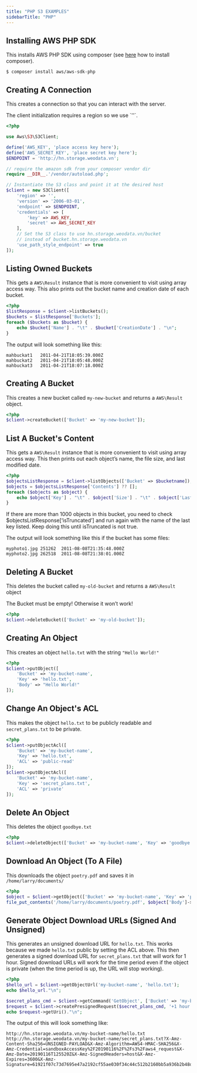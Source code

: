 ```yaml
--- 
title: "PHP S3 EXAMPLES"
sidebarTitle: "PHP"
---
```


## Installing AWS PHP SDK

This installs AWS PHP SDK using composer (see [here](https://getcomposer.org/download/) how to install composer).

```
$ composer install aws/aws-sdk-php
```

## Creating A Connection

This creates a connection so that you can interact with the server.

<Note>
The client initialization requires a region so we use `''`.
</Note>

```php PHP
<?php

use Aws\S3\S3Client;

define('AWS_KEY', 'place access key here');
define('AWS_SECRET_KEY', 'place secret key here');
$ENDPOINT = 'http://hn.storage.weodata.vn';

// require the amazon sdk from your composer vendor dir
require __DIR__.'/vendor/autoload.php';

// Instantiate the S3 class and point it at the desired host
$client = new S3Client([
    'region' => '',
    'version' => '2006-03-01',
    'endpoint' => $ENDPOINT,
    'credentials' => [
        'key' => AWS_KEY,
        'secret' => AWS_SECRET_KEY
    ],
    // Set the S3 class to use hn.storage.weodata.vn/bucket
    // instead of bucket.hn.storage.weodata.vn
    'use_path_style_endpoint' => true
]);
```

## Listing Owned Buckets

This gets a `AWS\Result` instance that is more convenient to visit using array access way. This also prints out the bucket name and creation date of each bucket.

```php PHP
<?php
$listResponse = $client->listBuckets();
$buckets = $listResponse['Buckets'];
foreach ($buckets as $bucket) {
    echo $bucket['Name'] . "\t" . $bucket['CreationDate'] . "\n";
}
```

The output will look something like this:

```
mahbuckat1   2011-04-21T18:05:39.000Z
mahbuckat2   2011-04-21T18:05:48.000Z
mahbuckat3   2011-04-21T18:07:18.000Z
```

## Creating A Bucket

This creates a new bucket called `my-new-bucket` and returns a `AWS\Result` object.

```php PHP
<?php
$client->createBucket(['Bucket' => 'my-new-bucket']);
```

## List A Bucket's Content

This gets a `AWS\Result` instance that is more convenient to visit using array access way. This then prints out each object’s name, the file size, and last modified date.

```php PHP
<?php
$objectsListResponse = $client->listObjects(['Bucket' => $bucketname]);
$objects = $objectsListResponse['Contents'] ?? [];
foreach ($objects as $object) {
    echo $object['Key'] . "\t" . $object['Size'] . "\t" . $object['LastModified'] . "\n";
}
```

<Note>
If there are more than 1000 objects in this bucket, you need to check $objectsListResponse[‘isTruncated’] and run again with the name of the last key listed. Keep doing this until isTruncated is not true.
</Note>

The output will look something like this if the bucket has some files:

```
myphoto1.jpg 251262  2011-08-08T21:35:48.000Z
myphoto2.jpg 262518  2011-08-08T21:38:01.000Z
```

## Deleting A Bucket

This deletes the bucket called `my-old-bucket` and returns a `AWS\Result` object

<Note>
The Bucket must be empty! Otherwise it won’t work!
</Note>

```php PHP
<?php
$client->deleteBucket(['Bucket' => 'my-old-bucket']);
```

## Creating An Object

This creates an object `hello.txt` with the string `"Hello World!"`

```php PHP
<?php
$client->putObject([
    'Bucket' => 'my-bucket-name',
    'Key' => 'hello.txt',
    'Body' => "Hello World!"
]);
```

## Change An Object's ACL

This makes the object `hello.txt` to be publicly readable and `secret_plans.txt` to be private.

```php PHP
<?php
$client->putObjectAcl([
    'Bucket' => 'my-bucket-name',
    'Key' => 'hello.txt',
    'ACL' => 'public-read'
]);
$client->putObjectAcl([
    'Bucket' => 'my-bucket-name',
    'Key' => 'secret_plans.txt',
    'ACL' => 'private'
]);
```
## Delete An Object

This deletes the object `goodbye.txt`

```php PHP
<?php
$client->deleteObject(['Bucket' => 'my-bucket-name', 'Key' => 'goodbye.txt']);
```

## Download An Object (To A File)

This downloads the object `poetry.pdf` and saves it in `/home/larry/documents/`

```php PHP
<?php
$object = $client->getObject(['Bucket' => 'my-bucket-name', 'Key' => 'poetry.pdf']);
file_put_contents('/home/larry/documents/poetry.pdf', $object['Body']->getContents());
```

## Generate Object Download URLs (Signed And Unsigned)

This generates an unsigned download URL for `hello.txt`. This works because we made `hello.txt` public by setting the ACL above. This then generates a signed download URL for `secret_plans.txt` that will work for 1 hour. Signed download URLs will work for the time period even if the object is private (when the time period is up, the URL will stop working).

```php PHP
<?php
$hello_url = $client->getObjectUrl('my-bucket-name', 'hello.txt');
echo $hello_url."\n";

$secret_plans_cmd = $client->getCommand('GetObject', ['Bucket' => 'my-bucket-name', 'Key' => 'secret_plans.txt']);
$request = $client->createPresignedRequest($secret_plans_cmd, '+1 hour');
echo $request->getUri()."\n";
```

The output of this will look something like:

```
http://hn.storage.weodata.vn/my-bucket-name/hello.txt
http://hn.storage.weodata.vn/my-bucket-name/secret_plans.txt?X-Amz-Content-Sha256=UNSIGNED-PAYLOAD&X-Amz-Algorithm=AWS4-HMAC-SHA256&X-Amz-Credential=sandboxAccessKey%2F20190116%2F%2Fs3%2Faws4_request&X-Amz-Date=20190116T125520Z&X-Amz-SignedHeaders=host&X-Amz-Expires=3600&X-Amz-Signature=61921f07c73d7695e47a2192cf55ae030f34c44c512b2160bb5a936b2b48d923
```